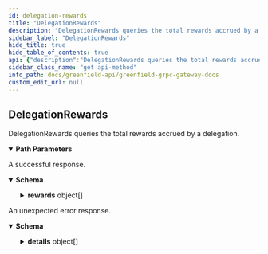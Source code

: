 ```yaml
---
id: delegation-rewards
title: "DelegationRewards"
description: "DelegationRewards queries the total rewards accrued by a delegation."
sidebar_label: "DelegationRewards"
hide_title: true
hide_table_of_contents: true
api: {"description":"DelegationRewards queries the total rewards accrued by a delegation.","operationId":"DelegationRewards","responses":{"200":{"description":"A successful response.","content":{"*/*":{"schema":{"type":"object","properties":{"rewards":{"type":"array","items":{"type":"object","properties":{"denom":{"type":"string"},"amount":{"type":"string"}},"description":"DecCoin defines a token with a denomination and a decimal amount.\n\nNOTE: The amount field is an Dec which implements the custom method\nsignatures required by gogoproto."},"description":"rewards defines the rewards accrued by a delegation."}},"description":"QueryDelegationRewardsResponse is the response type for the\nQuery/DelegationRewards RPC method."}}}},"default":{"description":"An unexpected error response.","content":{"*/*":{"schema":{"type":"object","properties":{"error":{"type":"string"},"code":{"type":"integer","format":"int32"},"message":{"type":"string"},"details":{"type":"array","items":{"type":"object","properties":{"type_url":{"type":"string"},"value":{"type":"string","format":"byte"}}}}}}}}}},"parameters":[{"name":"delegator_address","description":"delegator_address defines the delegator address to query for.","in":"path","required":true,"schema":{"type":"string"}},{"name":"validator_address","description":"validator_address defines the validator address to query for.","in":"path","required":true,"schema":{"type":"string"}}],"method":"get","path":"/cosmos/distribution/v1beta1/delegators/{delegator_address}/rewards/{validator_address}","servers":[{"url":"https://gnfd-testnet-fullnode-tendermint-us.bnbchain.org"}],"info":{"title":"Greenfield - gRPC Gateway docs","description":"A REST interface for state queries","version":"1.0.0"},"postman":{"name":"DelegationRewards","description":{"content":"DelegationRewards queries the total rewards accrued by a delegation.","type":"text/plain"},"url":{"path":["cosmos","distribution","v1beta1","delegators",":delegator_address","rewards",":validator_address"],"host":["{{baseUrl}}"],"query":[],"variable":[{"disabled":false,"description":{"content":"(Required) delegator_address defines the delegator address to query for.","type":"text/plain"},"type":"any","value":"","key":"delegator_address"},{"disabled":false,"description":{"content":"(Required) validator_address defines the validator address to query for.","type":"text/plain"},"type":"any","value":"","key":"validator_address"}]},"header":[{"key":"Accept","value":"*/*"}],"method":"GET"}}
sidebar_class_name: "get api-method"
info_path: docs/greenfield-api/greenfield-grpc-gateway-docs
custom_edit_url: null
---
```



## DelegationRewards



DelegationRewards queries the total rewards accrued by a delegation.

<details style={{"marginBottom":"1rem"}} data-collapsed={false} open={true}><summary style={{}}><strong>Path Parameters</strong></summary><div><ul><ParamsItem className={"paramsItem"} param={{"name":"delegator_address","description":"delegator_address defines the delegator address to query for.","in":"path","required":true,"schema":{"type":"string"}}}></ParamsItem><ParamsItem className={"paramsItem"} param={{"name":"validator_address","description":"validator_address defines the validator address to query for.","in":"path","required":true,"schema":{"type":"string"}}}></ParamsItem></ul></div></details><div><ApiTabs><TabItem label={"200"} value={"200"}><div>

A successful response.

</div><div><MimeTabs schemaType={"response"}><TabItem label={"*/*"} value={"*/*"}><SchemaTabs><TabItem label={"Schema"} value={"Schema"}><details style={{}} data-collapsed={false} open={true}><summary style={{"textAlign":"left"}}><strong>Schema</strong></summary><div style={{"textAlign":"left","marginLeft":"1rem"}}></div><ul style={{"marginLeft":"1rem"}}><SchemaItem collapsible={true} className={"schemaItem"}><details style={{}}><summary style={{}}><strong>rewards</strong><span style={{"opacity":"0.6"}}> object[]</span></summary><div style={{"marginLeft":"1rem"}}><div style={{"marginTop":".5rem","marginBottom":".5rem"}}>

rewards defines the rewards accrued by a delegation.

</div><li><div style={{"fontSize":"var(--ifm-code-font-size)","opacity":"0.6","marginLeft":"-.5rem","paddingBottom":".5rem"}}>Array [</div></li><SchemaItem collapsible={false} name={"denom"} required={false} schemaName={"string"} qualifierMessage={undefined} schema={{"type":"string"}}></SchemaItem><SchemaItem collapsible={false} name={"amount"} required={false} schemaName={"string"} qualifierMessage={undefined} schema={{"type":"string"}}></SchemaItem><li><div style={{"fontSize":"var(--ifm-code-font-size)","opacity":"0.6","marginLeft":"-.5rem"}}>]</div></li></div></details></SchemaItem></ul></details></TabItem><TabItem label={"Example (from schema)"} value={"Example (from schema)"}><ResponseSamples responseExample={"{\n  \"rewards\": [\n    {\n      \"denom\": \"string\",\n      \"amount\": \"string\"\n    }\n  ]\n}"} language={"json"}></ResponseSamples></TabItem></SchemaTabs></TabItem></MimeTabs></div></TabItem><TabItem label={"default"} value={"default"}><div>

An unexpected error response.

</div><div><MimeTabs schemaType={"response"}><TabItem label={"*/*"} value={"*/*"}><SchemaTabs><TabItem label={"Schema"} value={"Schema"}><details style={{}} data-collapsed={false} open={true}><summary style={{"textAlign":"left"}}><strong>Schema</strong></summary><div style={{"textAlign":"left","marginLeft":"1rem"}}></div><ul style={{"marginLeft":"1rem"}}><SchemaItem collapsible={false} name={"error"} required={false} schemaName={"string"} qualifierMessage={undefined} schema={{"type":"string"}}></SchemaItem><SchemaItem collapsible={false} name={"code"} required={false} schemaName={"int32"} qualifierMessage={undefined} schema={{"type":"integer","format":"int32"}}></SchemaItem><SchemaItem collapsible={false} name={"message"} required={false} schemaName={"string"} qualifierMessage={undefined} schema={{"type":"string"}}></SchemaItem><SchemaItem collapsible={true} className={"schemaItem"}><details style={{}}><summary style={{}}><strong>details</strong><span style={{"opacity":"0.6"}}> object[]</span></summary><div style={{"marginLeft":"1rem"}}><li><div style={{"fontSize":"var(--ifm-code-font-size)","opacity":"0.6","marginLeft":"-.5rem","paddingBottom":".5rem"}}>Array [</div></li><SchemaItem collapsible={false} name={"type_url"} required={false} schemaName={"string"} qualifierMessage={undefined} schema={{"type":"string"}}></SchemaItem><SchemaItem collapsible={false} name={"value"} required={false} schemaName={"byte"} qualifierMessage={undefined} schema={{"type":"string","format":"byte"}}></SchemaItem><li><div style={{"fontSize":"var(--ifm-code-font-size)","opacity":"0.6","marginLeft":"-.5rem"}}>]</div></li></div></details></SchemaItem></ul></details></TabItem><TabItem label={"Example (from schema)"} value={"Example (from schema)"}><ResponseSamples responseExample={"{\n  \"error\": \"string\",\n  \"code\": 0,\n  \"message\": \"string\",\n  \"details\": [\n    {\n      \"type_url\": \"string\",\n      \"value\": \"string\"\n    }\n  ]\n}"} language={"json"}></ResponseSamples></TabItem></SchemaTabs></TabItem></MimeTabs></div></TabItem></ApiTabs></div>
      